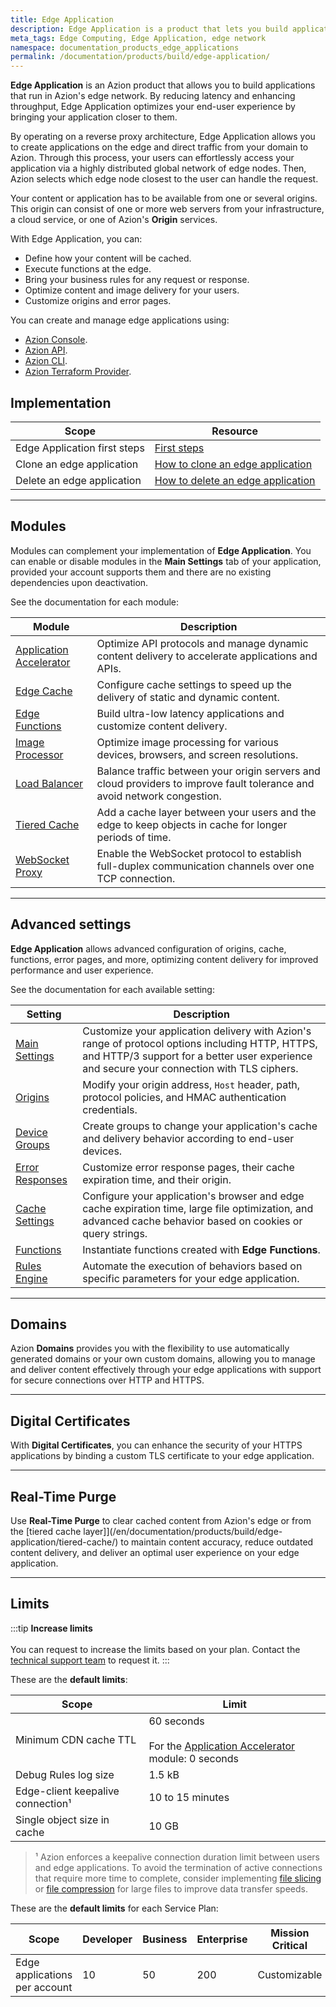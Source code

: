 ```yaml
---
title: Edge Application
description: Edge Application is a product that lets you build applications on Azion Edge Network, reducing latency and throughput between origin servers and users.
meta_tags: Edge Computing, Edge Application, edge network
namespace: documentation_products_edge_applications
permalink: /documentation/products/build/edge-application/
---
```


**Edge Application** is an Azion product that allows you to build applications that run in Azion's edge network. By reducing latency and enhancing throughput, Edge Application optimizes your end-user experience by bringing your application closer to them.

By operating on a reverse proxy architecture, Edge Application allows you to create applications on the edge and direct traffic from your domain to Azion. Through this process, your users can effortlessly access your application via a highly distributed global network of edge nodes. Then, Azion selects which edge node closest to the user can handle the request.

Your content or application has to be available from one or several origins. This origin can consist of one or more web servers from your infrastructure, a cloud service, or one of Azion's **Origin** services.

With Edge Application, you can:

- Define how your content will be cached.
- Execute functions at the edge.
- Bring your business rules for any request or response.
- Optimize content and image delivery for your users.
- Customize origins and error pages.

<LinkButton severity="secondary" label="Build your first edge application" link="/en/documentation/products/getting-started/" />

You can create and manage edge applications using:

- [Azion Console](https://console.azion.com).
- [Azion API](https://api.azion.com).
- [Azion CLI](/en/documentation/products/azion-cli/overview/).
- [Azion Terraform Provider](/en/documentation/products/terraform-provider/).

## Implementation

| Scope | Resource |
| --- | --- |
| Edge Application first steps | [First steps](/en/documentation/products/build/edge-application/first-steps/) |
| Clone an edge application | [How to clone an edge application](/en/documentation/products/guides/clone-edge-application/) |
| Delete an edge application | [How to delete an edge application](/en/documentation/products/guides/delete-edge-application/) |

---

## Modules

Modules can complement your implementation of **Edge Application**. You can enable or disable modules in the **Main Settings** tab of your application, provided your account supports them and there are no existing dependencies upon deactivation.

See the documentation for each module:

| Module | Description |
| --- | --- |
| [Application Accelerator](/en/documentation/products/build/edge-application/application-accelerator/) | Optimize API protocols and manage dynamic content delivery to accelerate applications and APIs. |
| [Edge Cache](/en/documentation/products/build/edge-application/edge-cache/) | Configure cache settings to speed up the delivery of static and dynamic content. |
| [Edge Functions](/en/documentation/products/build/edge-application/edge-functions/) | Build ultra-low latency applications and customize content delivery. |
| [Image Processor](/en/documentation/products/build/edge-application/image-processor/) | Optimize image processing for various devices, browsers, and screen resolutions. |
| [Load Balancer](/en/documentation/products/build/edge-application/load-balancer/) | Balance traffic between your origin servers and cloud providers to improve fault tolerance and avoid network congestion. |
| [Tiered Cache](/en/documentation/products/build/edge-application/tiered-cache/) | Add a cache layer between your users and the edge to keep objects in cache for longer periods of time. |
| [WebSocket Proxy](/en/documentation/products/build/edge-application/websocket/) | Enable the WebSocket protocol to establish full-duplex communication channels over one TCP connection. |

---

## Advanced settings

**Edge Application** allows advanced configuration of origins, cache, functions, error pages, and more, optimizing content delivery for improved performance and user experience.

See the documentation for each available setting:

| Setting | Description |
| --- | --- |
| [Main Settings](/en/documentation/products/build/edge-application/main-settings/) | Customize your application delivery with Azion's range of protocol options including HTTP, HTTPS, and HTTP/3 support for a better user experience and secure your connection with TLS ciphers. |
| [Origins](/en/documentation/products/build/edge-application/origins/) | Modify your origin address, `Host` header, path, protocol policies, and HMAC authentication credentials. |
| [Device Groups](/en/documentation/products/build/edge-application/device-groups/) | Create groups to change your application's cache and delivery behavior according to end-user devices. |
| [Error Responses](/en/documentation/products/build/edge-application/error-responses/) | Customize error response pages, their cache expiration time, and their origin. |
| [Cache Settings](/en/documentation/products/build/edge-application/cache-settings/) | Configure your application's browser and edge cache expiration time, large file optimization, and advanced cache behavior based on cookies or query strings. |
| [Functions](/en/documentation/products/build/edge-application/edge-functions-instances/) | Instantiate functions created with **Edge Functions**. |
| [Rules Engine](/en/documentation/products/build/edge-application/rules-engine/) | Automate the execution of behaviors based on specific parameters for your edge application. |

---

## Domains

Azion **Domains** provides you with the flexibility to use automatically generated domains or your own custom domains, allowing you to manage and deliver content effectively through your edge applications with support for secure connections over HTTP and HTTPS.

<LinkButton severity="secondary" label="Learn more about Domains" link="/en/documentation/products/build/edge-application/domains/" />

---

## Digital Certificates

With **Digital Certificates**, you can enhance the security of your HTTPS applications by binding a custom TLS certificate to your edge application.

<LinkButton severity="secondary" label="Learn more about Digital Certificates" link="/en/documentation/products/secure/edge-firewall/digital-certificates/" />

---

## Real-Time Purge

Use **Real-Time Purge** to clear cached content from Azion's edge or from the [tiered cache layer]](/en/documentation/products/build/edge-application/tiered-cache/) to maintain content accuracy, reduce outdated content delivery, and deliver an optimal user experience on your edge application. 

<LinkButton severity="secondary" label="Learn more about Real-Time Purge" link="/en/documentation/products/build/edge-application/real-time-purge/" />

---

## Limits

:::tip
**Increase limits** <br></br>
You can request to increase the limits based on your plan. Contact the [technical support team](/en/documentation/services/support/) to request it.
:::

These are the **default limits**:

| Scope | Limit |
| ----- | ----- |
| Minimum CDN cache TTL | 60 seconds<br /><br />For the [Application Accelerator](/en/documentation/products/build/edge-application/application-accelerator/) module: 0 seconds |
| Debug Rules log size | 1.5 kB |
| Edge-client keepalive connection¹ | 10 to 15 minutes |
| Single object size in cache | 10 GB |

> ¹ Azion enforces a keepalive connection duration limit between users and edge applications. To avoid the termination of active connections that require more time to complete, consider implementing [file slicing](/en/documentation/products/build/edge-application/cache-settings/#slice-settings) or [file compression](/en/documentation/products/guides/using-gzip-mime-types/) for large files to improve data transfer speeds.

These are the **default limits** for each Service Plan:

| Scope | Developer | Business | Enterprise | Mission Critical |
| ----- | --------- | -------- | ---------- | ---------------- |
| Edge applications per account | 10 | 50 | 200 | Customizable |

